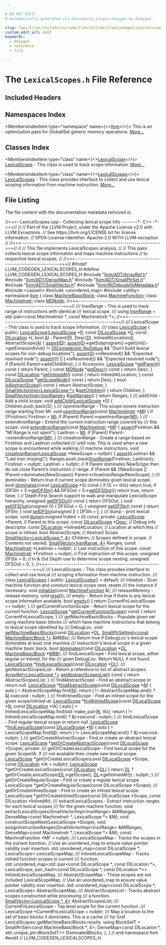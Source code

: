 ```yaml
---

# DO NOT EDIT!
# Automatically generated via docusaurus-plugin-doxygen by Doxygen.

slug: /api/files/include/include/llvm/include/llvm/codegen/lexicalscopes-h
custom_edit_url: null
keywords:
  - doxygen
  - reference
  - file

---
```





# The `LexicalScopes.h` File Reference

<DoxygenPage pluginConfig={pluginConfig}>



## Included Headers

<IncludesList>
<IncludesListItem
  filePath="llvm/ADT/ArrayRef.h"
  permalink="/docs/api/files/include/include/llvm/include/llvm/adt/arrayref-h"
  isLocal="true" />
<IncludesListItem
  filePath="llvm/ADT/DenseMap.h"
  permalink="/docs/api/files/include/include/llvm/include/llvm/adt/densemap-h"
  isLocal="true" />
<IncludesListItem
  filePath="llvm/ADT/SmallPtrSet.h"
  permalink="/docs/api/files/include/include/llvm/include/llvm/adt/smallptrset-h"
  isLocal="true" />
<IncludesListItem
  filePath="llvm/ADT/SmallVector.h"
  permalink="/docs/api/files/include/include/llvm/include/llvm/adt/smallvector-h"
  isLocal="true" />
<IncludesListItem
  filePath="llvm/IR/DebugInfoMetadata.h"
  permalink="/docs/api/files/include/include/llvm/include/llvm/ir/debuginfometadata-h"
  isLocal="true" />
<IncludesListItem
  filePath="cassert"
  permalink=""
  isLocal="false" />
<IncludesListItem
  filePath="unordered_map"
  permalink=""
  isLocal="false" />
<IncludesListItem
  filePath="utility"
  permalink=""
  isLocal="false" />
</IncludesList>

## Namespaces Index

<MembersIndex>

<MembersIndexItem
  type="namespace"
  name={<><a href="/docs/api/namespaces/llvm">llvm</a></>}>
This is an optimization pass for GlobalISel generic memory operations. <a href="/docs/api/namespaces/llvm/#details">More...</a>
</MembersIndexItem>

</MembersIndex>

## Classes Index

<MembersIndex>

<MembersIndexItem
  type="class"
  name={<><a href="/docs/api/classes/llvm/lexicalscope">LexicalScope</a></>}>
<a href="/docs/api/classes/llvm/lexicalscope">LexicalScope</a> - This class is used to track scope information. <a href="/docs/api/classes/llvm/lexicalscope/#details">More...</a>
</MembersIndexItem>

<MembersIndexItem
  type="class"
  name={<><a href="/docs/api/classes/llvm/lexicalscopes">LexicalScopes</a></>}>
<a href="/docs/api/classes/llvm/lexicalscopes">LexicalScopes</a> - This class provides interface to collect and use lexical scoping information from machine instruction. <a href="/docs/api/classes/llvm/lexicalscopes/#details">More...</a>
</MembersIndexItem>

</MembersIndex>


## File Listing

The file content with the documentation metadata removed is:

<ProgramListing>

<Link id="l00001" /><CodeLine lineNumber="1"><Highlight kind="comment">//===- LexicalScopes.cpp - Collecting lexical scope info --------&#42;- C++ -&#42;-===//</Highlight><Highlight kind="normal"></Highlight></CodeLine>
<Link id="l00002" /><CodeLine lineNumber="2"><Highlight kind="normal"></Highlight><Highlight kind="comment">//</Highlight><Highlight kind="normal"></Highlight></CodeLine>
<Link id="l00003" /><CodeLine lineNumber="3"><Highlight kind="normal"></Highlight><Highlight kind="comment">// Part of the LLVM Project, under the Apache License v2.0 with LLVM Exceptions.</Highlight><Highlight kind="normal"></Highlight></CodeLine>
<Link id="l00004" /><CodeLine lineNumber="4"><Highlight kind="normal"></Highlight><Highlight kind="comment">// See https://llvm.org/LICENSE.txt for license information.</Highlight><Highlight kind="normal"></Highlight></CodeLine>
<Link id="l00005" /><CodeLine lineNumber="5"><Highlight kind="normal"></Highlight><Highlight kind="comment">// SPDX-License-Identifier: Apache-2.0 WITH LLVM-exception</Highlight><Highlight kind="normal"></Highlight></CodeLine>
<Link id="l00006" /><CodeLine lineNumber="6"><Highlight kind="normal"></Highlight><Highlight kind="comment">//</Highlight><Highlight kind="normal"></Highlight></CodeLine>
<Link id="l00007" /><CodeLine lineNumber="7"><Highlight kind="normal"></Highlight><Highlight kind="comment">//===----------------------------------------------------------------------===//</Highlight><Highlight kind="normal"></Highlight></CodeLine>
<Link id="l00008" /><CodeLine lineNumber="8"><Highlight kind="normal"></Highlight><Highlight kind="comment">//</Highlight><Highlight kind="normal"></Highlight></CodeLine>
<Link id="l00009" /><CodeLine lineNumber="9"><Highlight kind="normal"></Highlight><Highlight kind="comment">// This file implements LexicalScopes analysis.</Highlight><Highlight kind="normal"></Highlight></CodeLine>
<Link id="l00010" /><CodeLine lineNumber="10"><Highlight kind="normal"></Highlight><Highlight kind="comment">//</Highlight><Highlight kind="normal"></Highlight></CodeLine>
<Link id="l00011" /><CodeLine lineNumber="11"><Highlight kind="normal"></Highlight><Highlight kind="comment">// This pass collects lexical scope information and maps machine instructions</Highlight><Highlight kind="normal"></Highlight></CodeLine>
<Link id="l00012" /><CodeLine lineNumber="12"><Highlight kind="normal"></Highlight><Highlight kind="comment">// to respective lexical scopes.</Highlight><Highlight kind="normal"></Highlight></CodeLine>
<Link id="l00013" /><CodeLine lineNumber="13"><Highlight kind="normal"></Highlight><Highlight kind="comment">//</Highlight><Highlight kind="normal"></Highlight></CodeLine>
<Link id="l00014" /><CodeLine lineNumber="14"><Highlight kind="normal"></Highlight><Highlight kind="comment">//===----------------------------------------------------------------------===//</Highlight><Highlight kind="normal"></Highlight></CodeLine>
<Link id="l00015" /><CodeLine lineNumber="15"><Highlight kind="normal"></Highlight></CodeLine>
<Link id="l00016" /><CodeLine lineNumber="16"><Highlight kind="normal"></Highlight><Highlight kind="preprocessor">#ifndef LLVM&#95;CODEGEN&#95;LEXICALSCOPES&#95;H</Highlight><Highlight kind="normal"></Highlight></CodeLine>
<Link id="l00017" /><CodeLine lineNumber="17"><Highlight kind="normal"></Highlight><Highlight kind="preprocessor">#define LLVM&#95;CODEGEN&#95;LEXICALSCOPES&#95;H</Highlight><Highlight kind="normal"></Highlight></CodeLine>
<Link id="l00018" /><CodeLine lineNumber="18"><Highlight kind="normal"></Highlight></CodeLine>
<Link id="l00019" /><CodeLine lineNumber="19"><Highlight kind="normal"></Highlight><Highlight kind="preprocessor">#include &quot;<a href="/docs/api/files/include/include/llvm/include/llvm/adt/arrayref-h">llvm/ADT/ArrayRef.h</a>&quot;</Highlight><Highlight kind="normal"></Highlight></CodeLine>
<Link id="l00020" /><CodeLine lineNumber="20"><Highlight kind="normal"></Highlight><Highlight kind="preprocessor">#include &quot;<a href="/docs/api/files/include/include/llvm/include/llvm/adt/densemap-h">llvm/ADT/DenseMap.h</a>&quot;</Highlight><Highlight kind="normal"></Highlight></CodeLine>
<Link id="l00021" /><CodeLine lineNumber="21"><Highlight kind="normal"></Highlight><Highlight kind="preprocessor">#include &quot;<a href="/docs/api/files/include/include/llvm/include/llvm/adt/smallptrset-h">llvm/ADT/SmallPtrSet.h</a>&quot;</Highlight><Highlight kind="normal"></Highlight></CodeLine>
<Link id="l00022" /><CodeLine lineNumber="22"><Highlight kind="normal"></Highlight><Highlight kind="preprocessor">#include &quot;<a href="/docs/api/files/include/include/llvm/include/llvm/adt/smallvector-h">llvm/ADT/SmallVector.h</a>&quot;</Highlight><Highlight kind="normal"></Highlight></CodeLine>
<Link id="l00023" /><CodeLine lineNumber="23"><Highlight kind="normal"></Highlight><Highlight kind="preprocessor">#include &quot;<a href="/docs/api/files/include/include/llvm/include/llvm/ir/debuginfometadata-h">llvm/IR/DebugInfoMetadata.h</a>&quot;</Highlight><Highlight kind="normal"></Highlight></CodeLine>
<Link id="l00024" /><CodeLine lineNumber="24"><Highlight kind="normal"></Highlight><Highlight kind="preprocessor">#include &lt;cassert&gt;</Highlight><Highlight kind="normal"></Highlight></CodeLine>
<Link id="l00025" /><CodeLine lineNumber="25"><Highlight kind="normal"></Highlight><Highlight kind="preprocessor">#include &lt;unordered&#95;map&gt;</Highlight><Highlight kind="normal"></Highlight></CodeLine>
<Link id="l00026" /><CodeLine lineNumber="26"><Highlight kind="normal"></Highlight><Highlight kind="preprocessor">#include &lt;utility&gt;</Highlight><Highlight kind="normal"></Highlight></CodeLine>
<Link id="l00027" /><CodeLine lineNumber="27"><Highlight kind="normal"></Highlight></CodeLine>
<Link id="l00028" /><CodeLine lineNumber="28"><Highlight kind="normal"></Highlight><Highlight kind="keyword">namespace </Highlight><Highlight kind="normal"><a href="/docs/api/namespaces/llvm">llvm</a> &#123;</Highlight></CodeLine>
<Link id="l00029" /><CodeLine lineNumber="29"><Highlight kind="normal"></Highlight></CodeLine>
<Link id="l00030" /><CodeLine lineNumber="30"><Highlight kind="normal"></Highlight><Highlight kind="keyword">class </Highlight><Highlight kind="normal"><a href="/docs/api/classes/llvm/machinebasicblock">MachineBasicBlock</a>;</Highlight></CodeLine>
<Link id="l00031" /><CodeLine lineNumber="31"><Highlight kind="normal"></Highlight><Highlight kind="keyword">class </Highlight><Highlight kind="normal"><a href="/docs/api/classes/llvm/machinefunction">MachineFunction</a>;</Highlight></CodeLine>
<Link id="l00032" /><CodeLine lineNumber="32"><Highlight kind="normal"></Highlight><Highlight kind="keyword">class </Highlight><Highlight kind="normal"><a href="/docs/api/classes/llvm/machineinstr">MachineInstr</a>;</Highlight></CodeLine>
<Link id="l00033" /><CodeLine lineNumber="33"><Highlight kind="normal"></Highlight><Highlight kind="keyword">class </Highlight><Highlight kind="normal"><a href="/docs/api/classes/llvm/mdnode">MDNode</a>;</Highlight></CodeLine>
<Link id="l00034" /><CodeLine lineNumber="34"><Highlight kind="normal"></Highlight></CodeLine>
<Link id="l00035" /><CodeLine lineNumber="35"><Highlight kind="normal"></Highlight><Highlight kind="comment">//===----------------------------------------------------------------------===//</Highlight><Highlight kind="comment"></Highlight></CodeLine>
<Link id="l00036" /><CodeLine lineNumber="36"><Highlight kind="comment">/// InsnRange - This is used to track range of instructions with identical</Highlight></CodeLine>
<Link id="l00037" /><CodeLine lineNumber="37"><Highlight kind="comment">/// lexical scope.</Highlight></CodeLine>
<Link id="l00038" /><CodeLine lineNumber="38"><Highlight kind="comment">///</Highlight><Highlight kind="normal"></Highlight></CodeLine>
<Link id="l00039" /><CodeLine lineNumber="39" lineLink="/docs/api/namespaces/llvm/#a50e4c9f81d1b75e9f5706df4cdb3c489"><Highlight kind="normal"></Highlight><Highlight kind="keyword">using </Highlight><Highlight kind="normal"><a href="/docs/api/namespaces/llvm/#a50e4c9f81d1b75e9f5706df4cdb3c489">InsnRange</a> = std::pair&lt;const MachineInstr &#42;, const MachineInstr &#42;&gt;;</Highlight></CodeLine>
<Link id="l00040" /><CodeLine lineNumber="40"><Highlight kind="normal"></Highlight></CodeLine>
<Link id="l00041" /><CodeLine lineNumber="41"><Highlight kind="normal"></Highlight><Highlight kind="comment">//===----------------------------------------------------------------------===//</Highlight><Highlight kind="comment"></Highlight></CodeLine>
<Link id="l00042" /><CodeLine lineNumber="42"><Highlight kind="comment">/// LexicalScope - This class is used to track scope information.</Highlight></CodeLine>
<Link id="l00043" /><CodeLine lineNumber="43"><Highlight kind="comment">///</Highlight><Highlight kind="normal"></Highlight></CodeLine>
<Link id="l00044" /><CodeLine lineNumber="44" lineLink="/docs/api/classes/llvm/lexicalscope"><Highlight kind="normal"></Highlight><Highlight kind="keyword">class </Highlight><Highlight kind="normal"><a href="/docs/api/classes/llvm/lexicalscope/#a5056165859b8d49ebccf7d759764925a">LexicalScope</a> &#123;</Highlight></CodeLine>
<Link id="l00045" /><CodeLine lineNumber="45"><Highlight kind="normal"></Highlight><Highlight kind="keyword">public</Highlight><Highlight kind="normal">:</Highlight></CodeLine>
<Link id="l00046" /><CodeLine lineNumber="46" lineLink="/docs/api/classes/llvm/lexicalscope/#a5056165859b8d49ebccf7d759764925a"><Highlight kind="normal">  <a href="/docs/api/classes/llvm/lexicalscope/#a5056165859b8d49ebccf7d759764925a">LexicalScope</a>(<a href="/docs/api/classes/llvm/lexicalscope/#a5056165859b8d49ebccf7d759764925a">LexicalScope</a> &#42;<a href="/docs/api/files/lib/lib/option/option-cpp/#a04665169063c8ca1f2ea96c27fc7c2b2">P</a>, </Highlight><Highlight kind="keyword">const</Highlight><Highlight kind="normal"> <a href="/docs/api/classes/llvm/dilocalscope">DILocalScope</a> &#42;<a href="/docs/api/files/lib/lib/ir/builtingcs-cpp/#a6a9f043784cf87001c84980afa76da82">D</a>, </Highlight><Highlight kind="keyword">const</Highlight><Highlight kind="normal"> <a href="/docs/api/classes/llvm/dilocation">DILocation</a> &#42;<a href="/docs/api/files/lib/lib/support/md5-cpp/#ac0eafdc9ee161b71e7af98af736952fd">I</a>,</Highlight></CodeLine>
<Link id="l00047" /><CodeLine lineNumber="47"><Highlight kind="normal">               </Highlight><Highlight kind="keywordtype">bool</Highlight><Highlight kind="normal"> <a href="/docs/api/files/lib/lib/ir/builtingcs-cpp/#a2e38c85003a042421cde1647632d0b72">A</a>)</Highlight></CodeLine>
<Link id="l00048" /><CodeLine lineNumber="48"><Highlight kind="normal">      : Parent(<a href="/docs/api/files/lib/lib/option/option-cpp/#a04665169063c8ca1f2ea96c27fc7c2b2">P</a>), Desc(<a href="/docs/api/files/lib/lib/ir/builtingcs-cpp/#a6a9f043784cf87001c84980afa76da82">D</a>), InlinedAtLocation(<a href="/docs/api/files/lib/lib/support/md5-cpp/#ac0eafdc9ee161b71e7af98af736952fd">I</a>), AbstractScope(<a href="/docs/api/files/lib/lib/ir/builtingcs-cpp/#a2e38c85003a042421cde1647632d0b72">A</a>) &#123;</Highlight></CodeLine>
<Link id="l00049" /><CodeLine lineNumber="49"><Highlight kind="normal">    <a href="/docs/api/files/lib/lib/target/lib/target/amdgpu/silowercontrolflow-cpp/#a4868c5d81c5ccc98c47aeab6244346a0">assert</a>(<a href="/docs/api/files/lib/lib/ir/builtingcs-cpp/#a6a9f043784cf87001c84980afa76da82">D</a>);</Highlight></CodeLine>
<Link id="l00050" /><CodeLine lineNumber="50"><Highlight kind="normal">    <a href="/docs/api/files/lib/lib/target/lib/target/amdgpu/silowercontrolflow-cpp/#a4868c5d81c5ccc98c47aeab6244346a0">assert</a>(<a href="/docs/api/files/lib/lib/ir/builtingcs-cpp/#a6a9f043784cf87001c84980afa76da82">D</a>-&gt;getSubprogram()-&gt;getUnit()-&gt;getEmissionKind() !=</Highlight></CodeLine>
<Link id="l00051" /><CodeLine lineNumber="51"><Highlight kind="normal">           <a href="/docs/api/classes/llvm/dicompileunit/#abbc2b566b9aa870d5b7131017b7ba66dadb74da0a389a2704e8e01c66ace2913e">DICompileUnit::NoDebug</a> &amp;&amp;</Highlight></CodeLine>
<Link id="l00052" /><CodeLine lineNumber="52"><Highlight kind="normal">           </Highlight><Highlight kind="stringliteral">&quot;Don&#39;t build lexical scopes for non-debug locations&quot;</Highlight><Highlight kind="normal">);</Highlight></CodeLine>
<Link id="l00053" /><CodeLine lineNumber="53"><Highlight kind="normal">    <a href="/docs/api/files/lib/lib/target/lib/target/amdgpu/silowercontrolflow-cpp/#a4868c5d81c5ccc98c47aeab6244346a0">assert</a>(<a href="/docs/api/files/lib/lib/ir/builtingcs-cpp/#a6a9f043784cf87001c84980afa76da82">D</a>-&gt;isResolved() &amp;&amp; </Highlight><Highlight kind="stringliteral">&quot;Expected resolved node&quot;</Highlight><Highlight kind="normal">);</Highlight></CodeLine>
<Link id="l00054" /><CodeLine lineNumber="54"><Highlight kind="normal">    <a href="/docs/api/files/lib/lib/target/lib/target/amdgpu/silowercontrolflow-cpp/#a4868c5d81c5ccc98c47aeab6244346a0">assert</a>((!<a href="/docs/api/files/lib/lib/support/md5-cpp/#ac0eafdc9ee161b71e7af98af736952fd">I</a> || <a href="/docs/api/files/lib/lib/support/md5-cpp/#ac0eafdc9ee161b71e7af98af736952fd">I</a>-&gt;isResolved()) &amp;&amp; </Highlight><Highlight kind="stringliteral">&quot;Expected resolved node&quot;</Highlight><Highlight kind="normal">);</Highlight></CodeLine>
<Link id="l00055" /><CodeLine lineNumber="55"><Highlight kind="normal">    </Highlight><Highlight kind="keywordflow">if</Highlight><Highlight kind="normal"> (Parent)</Highlight></CodeLine>
<Link id="l00056" /><CodeLine lineNumber="56"><Highlight kind="normal">      Parent-&gt;addChild(</Highlight><Highlight kind="keyword">this</Highlight><Highlight kind="normal">);</Highlight></CodeLine>
<Link id="l00057" /><CodeLine lineNumber="57"><Highlight kind="normal">  &#125;</Highlight></CodeLine>
<Link id="l00058" /><CodeLine lineNumber="58"><Highlight kind="normal"></Highlight></CodeLine>
<Link id="l00059" /><CodeLine lineNumber="59"><Highlight kind="normal">  </Highlight><Highlight kind="comment">// Accessors.</Highlight><Highlight kind="normal"></Highlight></CodeLine>
<Link id="l00060" /><CodeLine lineNumber="60" lineLink="/docs/api/classes/llvm/lexicalscope/#abfe1293dae8af8a9e33d6cc4ed7e53fc"><Highlight kind="normal">  <a href="/docs/api/classes/llvm/lexicalscope/#a5056165859b8d49ebccf7d759764925a">LexicalScope</a> &#42;<a href="/docs/api/classes/llvm/lexicalscope/#abfe1293dae8af8a9e33d6cc4ed7e53fc">getParent</a>()</Highlight><Highlight kind="keyword"> const </Highlight><Highlight kind="normal">&#123; </Highlight><Highlight kind="keywordflow">return</Highlight><Highlight kind="normal"> Parent; &#125;</Highlight></CodeLine>
<Link id="l00061" /><CodeLine lineNumber="61" lineLink="/docs/api/classes/llvm/lexicalscope/#ac6cc593a4dbc9a02c78f3d8e1061b89a"><Highlight kind="normal">  </Highlight><Highlight kind="keyword">const</Highlight><Highlight kind="normal"> <a href="/docs/api/classes/llvm/mdnode">MDNode</a> &#42;<a href="/docs/api/classes/llvm/lexicalscope/#ac6cc593a4dbc9a02c78f3d8e1061b89a">getDesc</a>()</Highlight><Highlight kind="keyword"> const </Highlight><Highlight kind="normal">&#123; </Highlight><Highlight kind="keywordflow">return</Highlight><Highlight kind="normal"> Desc; &#125;</Highlight></CodeLine>
<Link id="l00062" /><CodeLine lineNumber="62" lineLink="/docs/api/classes/llvm/lexicalscope/#a4c2f9084d3ab99d1e3a81ed7895ec06b"><Highlight kind="normal">  </Highlight><Highlight kind="keyword">const</Highlight><Highlight kind="normal"> <a href="/docs/api/classes/llvm/dilocation">DILocation</a> &#42;<a href="/docs/api/classes/llvm/lexicalscope/#a4c2f9084d3ab99d1e3a81ed7895ec06b">getInlinedAt</a>()</Highlight><Highlight kind="keyword"> const </Highlight><Highlight kind="normal">&#123; </Highlight><Highlight kind="keywordflow">return</Highlight><Highlight kind="normal"> InlinedAtLocation; &#125;</Highlight></CodeLine>
<Link id="l00063" /><CodeLine lineNumber="63" lineLink="/docs/api/classes/llvm/lexicalscope/#a55c32cfbb5a9cf63e9a9576666d17796"><Highlight kind="normal">  </Highlight><Highlight kind="keyword">const</Highlight><Highlight kind="normal"> <a href="/docs/api/classes/llvm/dilocalscope">DILocalScope</a> &#42;<a href="/docs/api/classes/llvm/lexicalscope/#a55c32cfbb5a9cf63e9a9576666d17796">getScopeNode</a>()</Highlight><Highlight kind="keyword"> const </Highlight><Highlight kind="normal">&#123; </Highlight><Highlight kind="keywordflow">return</Highlight><Highlight kind="normal"> Desc; &#125;</Highlight></CodeLine>
<Link id="l00064" /><CodeLine lineNumber="64" lineLink="/docs/api/classes/llvm/lexicalscope/#af179324c1aaa5b134c51c4bda72cb357"><Highlight kind="normal">  </Highlight><Highlight kind="keywordtype">bool</Highlight><Highlight kind="normal"> <a href="/docs/api/classes/llvm/lexicalscope/#af179324c1aaa5b134c51c4bda72cb357">isAbstractScope</a>()</Highlight><Highlight kind="keyword"> const </Highlight><Highlight kind="normal">&#123; </Highlight><Highlight kind="keywordflow">return</Highlight><Highlight kind="normal"> AbstractScope; &#125;</Highlight></CodeLine>
<Link id="l00065" /><CodeLine lineNumber="65" lineLink="/docs/api/classes/llvm/lexicalscope/#a1e1fdb87c9819b28634bea00da2b6ca1"><Highlight kind="normal">  <a href="/docs/api/classes/llvm/smallvectorimpl">SmallVectorImpl&lt;LexicalScope &#42;&gt;</a> &amp;<a href="/docs/api/classes/llvm/lexicalscope/#a1e1fdb87c9819b28634bea00da2b6ca1">getChildren</a>() &#123; </Highlight><Highlight kind="keywordflow">return</Highlight><Highlight kind="normal"> Children; &#125;</Highlight></CodeLine>
<Link id="l00066" /><CodeLine lineNumber="66" lineLink="/docs/api/classes/llvm/lexicalscope/#a4f977132f8ef94fe76347543705ad47b"><Highlight kind="normal">  <a href="/docs/api/classes/llvm/smallvectorimpl">SmallVectorImpl&lt;InsnRange&gt;</a> &amp;<a href="/docs/api/classes/llvm/lexicalscope/#a4f977132f8ef94fe76347543705ad47b">getRanges</a>() &#123; </Highlight><Highlight kind="keywordflow">return</Highlight><Highlight kind="normal"> Ranges; &#125;</Highlight></CodeLine>
<Link id="l00067" /><CodeLine lineNumber="67"><Highlight kind="normal"></Highlight><Highlight kind="comment"></Highlight></CodeLine>
<Link id="l00068" /><CodeLine lineNumber="68"><Highlight kind="comment">  /// addChild - Add a child scope.</Highlight><Highlight kind="normal"></Highlight></CodeLine>
<Link id="l00069" /><CodeLine lineNumber="69" lineLink="/docs/api/classes/llvm/lexicalscope/#a9bacdc46932ffbd612895efbbb3c0e4c"><Highlight kind="normal">  </Highlight><Highlight kind="keywordtype">void</Highlight><Highlight kind="normal"> <a href="/docs/api/classes/llvm/lexicalscope/#a9bacdc46932ffbd612895efbbb3c0e4c">addChild</a>(<a href="/docs/api/classes/llvm/lexicalscope/#a5056165859b8d49ebccf7d759764925a">LexicalScope</a> &#42;S) &#123; Children.push&#95;back(S); &#125;</Highlight></CodeLine>
<Link id="l00070" /><CodeLine lineNumber="70"><Highlight kind="normal"></Highlight><Highlight kind="comment"></Highlight></CodeLine>
<Link id="l00071" /><CodeLine lineNumber="71"><Highlight kind="comment">  /// openInsnRange - This scope covers instruction range starting from MI.</Highlight><Highlight kind="normal"></Highlight></CodeLine>
<Link id="l00072" /><CodeLine lineNumber="72" lineLink="/docs/api/classes/llvm/lexicalscope/#a9a64a2cf8d719b2c74a8d649b1e31ca5"><Highlight kind="normal">  </Highlight><Highlight kind="keywordtype">void</Highlight><Highlight kind="normal"> <a href="/docs/api/classes/llvm/lexicalscope/#a9a64a2cf8d719b2c74a8d649b1e31ca5">openInsnRange</a>(</Highlight><Highlight kind="keyword">const</Highlight><Highlight kind="normal"> <a href="/docs/api/classes/llvm/machineinstr">MachineInstr</a> &#42;<a href="/docs/api/files/lib/lib/codegen/lib/codegen/globalisel/irtranslator-cpp/#abe44dfdea65b4f7e11e0a608ab708b76">MI</a>) &#123;</Highlight></CodeLine>
<Link id="l00073" /><CodeLine lineNumber="73"><Highlight kind="normal">    </Highlight><Highlight kind="keywordflow">if</Highlight><Highlight kind="normal"> (!FirstInsn)</Highlight></CodeLine>
<Link id="l00074" /><CodeLine lineNumber="74"><Highlight kind="normal">      FirstInsn = <a href="/docs/api/files/lib/lib/codegen/lib/codegen/globalisel/irtranslator-cpp/#abe44dfdea65b4f7e11e0a608ab708b76">MI</a>;</Highlight></CodeLine>
<Link id="l00075" /><CodeLine lineNumber="75"><Highlight kind="normal"></Highlight></CodeLine>
<Link id="l00076" /><CodeLine lineNumber="76"><Highlight kind="normal">    </Highlight><Highlight kind="keywordflow">if</Highlight><Highlight kind="normal"> (Parent)</Highlight></CodeLine>
<Link id="l00077" /><CodeLine lineNumber="77"><Highlight kind="normal">      Parent-&gt;openInsnRange(<a href="/docs/api/files/lib/lib/codegen/lib/codegen/globalisel/irtranslator-cpp/#abe44dfdea65b4f7e11e0a608ab708b76">MI</a>);</Highlight></CodeLine>
<Link id="l00078" /><CodeLine lineNumber="78"><Highlight kind="normal">  &#125;</Highlight></CodeLine>
<Link id="l00079" /><CodeLine lineNumber="79"><Highlight kind="normal"></Highlight><Highlight kind="comment"></Highlight></CodeLine>
<Link id="l00080" /><CodeLine lineNumber="80"><Highlight kind="comment">  /// extendInsnRange - Extend the current instruction range covered by</Highlight></CodeLine>
<Link id="l00081" /><CodeLine lineNumber="81"><Highlight kind="comment">  /// this scope.</Highlight><Highlight kind="normal"></Highlight></CodeLine>
<Link id="l00082" /><CodeLine lineNumber="82" lineLink="/docs/api/classes/llvm/lexicalscope/#a1af6f5fb0434fc2fd5ab3574064a4950"><Highlight kind="normal">  </Highlight><Highlight kind="keywordtype">void</Highlight><Highlight kind="normal"> <a href="/docs/api/classes/llvm/lexicalscope/#a1af6f5fb0434fc2fd5ab3574064a4950">extendInsnRange</a>(</Highlight><Highlight kind="keyword">const</Highlight><Highlight kind="normal"> <a href="/docs/api/classes/llvm/machineinstr">MachineInstr</a> &#42;<a href="/docs/api/files/lib/lib/codegen/lib/codegen/globalisel/irtranslator-cpp/#abe44dfdea65b4f7e11e0a608ab708b76">MI</a>) &#123;</Highlight></CodeLine>
<Link id="l00083" /><CodeLine lineNumber="83"><Highlight kind="normal">    <a href="/docs/api/files/lib/lib/target/lib/target/amdgpu/silowercontrolflow-cpp/#a4868c5d81c5ccc98c47aeab6244346a0">assert</a>(FirstInsn &amp;&amp; </Highlight><Highlight kind="stringliteral">&quot;MI Range is not open!&quot;</Highlight><Highlight kind="normal">);</Highlight></CodeLine>
<Link id="l00084" /><CodeLine lineNumber="84"><Highlight kind="normal">    LastInsn = <a href="/docs/api/files/lib/lib/codegen/lib/codegen/globalisel/irtranslator-cpp/#abe44dfdea65b4f7e11e0a608ab708b76">MI</a>;</Highlight></CodeLine>
<Link id="l00085" /><CodeLine lineNumber="85"><Highlight kind="normal">    </Highlight><Highlight kind="keywordflow">if</Highlight><Highlight kind="normal"> (Parent)</Highlight></CodeLine>
<Link id="l00086" /><CodeLine lineNumber="86"><Highlight kind="normal">      Parent-&gt;extendInsnRange(<a href="/docs/api/files/lib/lib/codegen/lib/codegen/globalisel/irtranslator-cpp/#abe44dfdea65b4f7e11e0a608ab708b76">MI</a>);</Highlight></CodeLine>
<Link id="l00087" /><CodeLine lineNumber="87"><Highlight kind="normal">  &#125;</Highlight></CodeLine>
<Link id="l00088" /><CodeLine lineNumber="88"><Highlight kind="normal"></Highlight><Highlight kind="comment"></Highlight></CodeLine>
<Link id="l00089" /><CodeLine lineNumber="89"><Highlight kind="comment">  /// closeInsnRange - Create a range based on FirstInsn and LastInsn collected</Highlight></CodeLine>
<Link id="l00090" /><CodeLine lineNumber="90"><Highlight kind="comment">  /// until now. This is used when a new scope is encountered while walking</Highlight></CodeLine>
<Link id="l00091" /><CodeLine lineNumber="91"><Highlight kind="comment">  /// machine instructions.</Highlight><Highlight kind="normal"></Highlight></CodeLine>
<Link id="l00092" /><CodeLine lineNumber="92" lineLink="/docs/api/classes/llvm/lexicalscope/#ae66f8be9ebdd37ca2829b3895f363213"><Highlight kind="normal">  </Highlight><Highlight kind="keywordtype">void</Highlight><Highlight kind="normal"> <a href="/docs/api/classes/llvm/lexicalscope/#ae66f8be9ebdd37ca2829b3895f363213">closeInsnRange</a>(<a href="/docs/api/classes/llvm/lexicalscope/#a5056165859b8d49ebccf7d759764925a">LexicalScope</a> &#42;NewScope = </Highlight><Highlight kind="keyword">nullptr</Highlight><Highlight kind="normal">) &#123;</Highlight></CodeLine>
<Link id="l00093" /><CodeLine lineNumber="93"><Highlight kind="normal">    <a href="/docs/api/files/lib/lib/target/lib/target/amdgpu/silowercontrolflow-cpp/#a4868c5d81c5ccc98c47aeab6244346a0">assert</a>(LastInsn &amp;&amp; </Highlight><Highlight kind="stringliteral">&quot;Last insn missing!&quot;</Highlight><Highlight kind="normal">);</Highlight></CodeLine>
<Link id="l00094" /><CodeLine lineNumber="94"><Highlight kind="normal">    Ranges.push&#95;back(<a href="/docs/api/namespaces/llvm/#a50e4c9f81d1b75e9f5706df4cdb3c489">InsnRange</a>(FirstInsn, LastInsn));</Highlight></CodeLine>
<Link id="l00095" /><CodeLine lineNumber="95"><Highlight kind="normal">    FirstInsn = </Highlight><Highlight kind="keyword">nullptr</Highlight><Highlight kind="normal">;</Highlight></CodeLine>
<Link id="l00096" /><CodeLine lineNumber="96"><Highlight kind="normal">    LastInsn = </Highlight><Highlight kind="keyword">nullptr</Highlight><Highlight kind="normal">;</Highlight></CodeLine>
<Link id="l00097" /><CodeLine lineNumber="97"><Highlight kind="normal">    </Highlight><Highlight kind="comment">// If Parent dominates NewScope then do not close Parent&#39;s instruction</Highlight><Highlight kind="normal"></Highlight></CodeLine>
<Link id="l00098" /><CodeLine lineNumber="98"><Highlight kind="normal">    </Highlight><Highlight kind="comment">// range.</Highlight><Highlight kind="normal"></Highlight></CodeLine>
<Link id="l00099" /><CodeLine lineNumber="99"><Highlight kind="normal">    </Highlight><Highlight kind="keywordflow">if</Highlight><Highlight kind="normal"> (Parent &amp;&amp; (!NewScope || !Parent-&gt;dominates(NewScope)))</Highlight></CodeLine>
<Link id="l00100" /><CodeLine lineNumber="100"><Highlight kind="normal">      Parent-&gt;closeInsnRange(NewScope);</Highlight></CodeLine>
<Link id="l00101" /><CodeLine lineNumber="101"><Highlight kind="normal">  &#125;</Highlight></CodeLine>
<Link id="l00102" /><CodeLine lineNumber="102"><Highlight kind="normal"></Highlight><Highlight kind="comment"></Highlight></CodeLine>
<Link id="l00103" /><CodeLine lineNumber="103"><Highlight kind="comment">  /// dominates - Return true if current scope dominates given lexical scope.</Highlight><Highlight kind="normal"></Highlight></CodeLine>
<Link id="l00104" /><CodeLine lineNumber="104" lineLink="/docs/api/classes/llvm/lexicalscope/#ae04a46911c4da59193051d6fcf2f781d"><Highlight kind="normal">  </Highlight><Highlight kind="keywordtype">bool</Highlight><Highlight kind="normal"> <a href="/docs/api/classes/llvm/lexicalscope/#ae04a46911c4da59193051d6fcf2f781d">dominates</a>(</Highlight><Highlight kind="keyword">const</Highlight><Highlight kind="normal"> <a href="/docs/api/classes/llvm/lexicalscope/#a5056165859b8d49ebccf7d759764925a">LexicalScope</a> &#42;S)</Highlight><Highlight kind="keyword"> const </Highlight><Highlight kind="normal">&#123;</Highlight></CodeLine>
<Link id="l00105" /><CodeLine lineNumber="105"><Highlight kind="normal">    </Highlight><Highlight kind="keywordflow">if</Highlight><Highlight kind="normal"> (S == </Highlight><Highlight kind="keyword">this</Highlight><Highlight kind="normal">)</Highlight></CodeLine>
<Link id="l00106" /><CodeLine lineNumber="106"><Highlight kind="normal">      </Highlight><Highlight kind="keywordflow">return</Highlight><Highlight kind="normal"> </Highlight><Highlight kind="keyword">true</Highlight><Highlight kind="normal">;</Highlight></CodeLine>
<Link id="l00107" /><CodeLine lineNumber="107"><Highlight kind="normal">    </Highlight><Highlight kind="keywordflow">if</Highlight><Highlight kind="normal"> (DFSIn &lt; S-&gt;<a href="/docs/api/classes/llvm/lexicalscope/#a15011e35c6917966641150d76521b2d7">getDFSIn</a>() &amp;&amp; DFSOut &gt; S-&gt;<a href="/docs/api/classes/llvm/lexicalscope/#a6cd93562d70581c0111c3642edc3bc83">getDFSOut</a>())</Highlight></CodeLine>
<Link id="l00108" /><CodeLine lineNumber="108"><Highlight kind="normal">      </Highlight><Highlight kind="keywordflow">return</Highlight><Highlight kind="normal"> </Highlight><Highlight kind="keyword">true</Highlight><Highlight kind="normal">;</Highlight></CodeLine>
<Link id="l00109" /><CodeLine lineNumber="109"><Highlight kind="normal">    </Highlight><Highlight kind="keywordflow">return</Highlight><Highlight kind="normal"> </Highlight><Highlight kind="keyword">false</Highlight><Highlight kind="normal">;</Highlight></CodeLine>
<Link id="l00110" /><CodeLine lineNumber="110"><Highlight kind="normal">  &#125;</Highlight></CodeLine>
<Link id="l00111" /><CodeLine lineNumber="111"><Highlight kind="normal"></Highlight></CodeLine>
<Link id="l00112" /><CodeLine lineNumber="112"><Highlight kind="normal">  </Highlight><Highlight kind="comment">// Depth First Search support to walk and manipulate LexicalScope hierarchy.</Highlight><Highlight kind="normal"></Highlight></CodeLine>
<Link id="l00113" /><CodeLine lineNumber="113" lineLink="/docs/api/classes/llvm/lexicalscope/#a6cd93562d70581c0111c3642edc3bc83"><Highlight kind="normal">  </Highlight><Highlight kind="keywordtype">unsigned</Highlight><Highlight kind="normal"> <a href="/docs/api/classes/llvm/lexicalscope/#a6cd93562d70581c0111c3642edc3bc83">getDFSOut</a>()</Highlight><Highlight kind="keyword"> const </Highlight><Highlight kind="normal">&#123; </Highlight><Highlight kind="keywordflow">return</Highlight><Highlight kind="normal"> DFSOut; &#125;</Highlight></CodeLine>
<Link id="l00114" /><CodeLine lineNumber="114" lineLink="/docs/api/classes/llvm/lexicalscope/#a623ae5e64f151e42cb2c4ccc09578d3f"><Highlight kind="normal">  </Highlight><Highlight kind="keywordtype">void</Highlight><Highlight kind="normal"> <a href="/docs/api/classes/llvm/lexicalscope/#a623ae5e64f151e42cb2c4ccc09578d3f">setDFSOut</a>(</Highlight><Highlight kind="keywordtype">unsigned</Highlight><Highlight kind="normal"> O) &#123; DFSOut = O; &#125;</Highlight></CodeLine>
<Link id="l00115" /><CodeLine lineNumber="115" lineLink="/docs/api/classes/llvm/lexicalscope/#a15011e35c6917966641150d76521b2d7"><Highlight kind="normal">  </Highlight><Highlight kind="keywordtype">unsigned</Highlight><Highlight kind="normal"> <a href="/docs/api/classes/llvm/lexicalscope/#a15011e35c6917966641150d76521b2d7">getDFSIn</a>()</Highlight><Highlight kind="keyword"> const </Highlight><Highlight kind="normal">&#123; </Highlight><Highlight kind="keywordflow">return</Highlight><Highlight kind="normal"> DFSIn; &#125;</Highlight></CodeLine>
<Link id="l00116" /><CodeLine lineNumber="116" lineLink="/docs/api/classes/llvm/lexicalscope/#aa7bab7cb39831c29a79ae067af5cac80"><Highlight kind="normal">  </Highlight><Highlight kind="keywordtype">void</Highlight><Highlight kind="normal"> <a href="/docs/api/classes/llvm/lexicalscope/#aa7bab7cb39831c29a79ae067af5cac80">setDFSIn</a>(</Highlight><Highlight kind="keywordtype">unsigned</Highlight><Highlight kind="normal"> <a href="/docs/api/files/lib/lib/support/md5-cpp/#ac0eafdc9ee161b71e7af98af736952fd">I</a>) &#123; DFSIn = <a href="/docs/api/files/lib/lib/support/md5-cpp/#ac0eafdc9ee161b71e7af98af736952fd">I</a>; &#125;</Highlight></CodeLine>
<Link id="l00117" /><CodeLine lineNumber="117"><Highlight kind="normal"></Highlight><Highlight kind="comment"></Highlight></CodeLine>
<Link id="l00118" /><CodeLine lineNumber="118"><Highlight kind="comment">  /// dump - print lexical scope.</Highlight><Highlight kind="normal"></Highlight></CodeLine>
<Link id="l00119" /><CodeLine lineNumber="119"><Highlight kind="normal">  </Highlight><Highlight kind="keywordtype">void</Highlight><Highlight kind="normal"> <a href="/docs/api/classes/llvm/lexicalscope/#aa6c3d87456bbee468f6fd51bf8163dfe">dump</a>(</Highlight><Highlight kind="keywordtype">unsigned</Highlight><Highlight kind="normal"> Indent = 0) </Highlight><Highlight kind="keyword">const</Highlight><Highlight kind="normal">;</Highlight></CodeLine>
<Link id="l00120" /><CodeLine lineNumber="120"><Highlight kind="normal"></Highlight></CodeLine>
<Link id="l00121" /><CodeLine lineNumber="121"><Highlight kind="normal"></Highlight><Highlight kind="keyword">private</Highlight><Highlight kind="normal">:</Highlight></CodeLine>
<Link id="l00122" /><CodeLine lineNumber="122"><Highlight kind="normal">  <a href="/docs/api/classes/llvm/lexicalscope">LexicalScope</a> &#42;Parent;                        </Highlight><Highlight kind="comment">// Parent to this scope.</Highlight><Highlight kind="normal"></Highlight></CodeLine>
<Link id="l00123" /><CodeLine lineNumber="123"><Highlight kind="normal">  </Highlight><Highlight kind="keyword">const</Highlight><Highlight kind="normal"> <a href="/docs/api/classes/llvm/dilocalscope">DILocalScope</a> &#42;<a href="/docs/api/namespaces/llvm/#a4de98a9acffcef5bb4b31862cb8c72ac">Desc</a>;                    </Highlight><Highlight kind="comment">// Debug info descriptor.</Highlight><Highlight kind="normal"></Highlight></CodeLine>
<Link id="l00124" /><CodeLine lineNumber="124"><Highlight kind="normal">  </Highlight><Highlight kind="keyword">const</Highlight><Highlight kind="normal"> <a href="/docs/api/classes/llvm/dilocation">DILocation</a> &#42;InlinedAtLocation;         </Highlight><Highlight kind="comment">// Location at which this</Highlight><Highlight kind="normal"></Highlight></CodeLine>
<Link id="l00125" /><CodeLine lineNumber="125"><Highlight kind="normal">                                               </Highlight><Highlight kind="comment">// scope is inlined.</Highlight><Highlight kind="normal"></Highlight></CodeLine>
<Link id="l00126" /><CodeLine lineNumber="126"><Highlight kind="normal">  </Highlight><Highlight kind="keywordtype">bool</Highlight><Highlight kind="normal"> AbstractScope;                          </Highlight><Highlight kind="comment">// Abstract Scope</Highlight><Highlight kind="normal"></Highlight></CodeLine>
<Link id="l00127" /><CodeLine lineNumber="127"><Highlight kind="normal">  <a href="/docs/api/classes/llvm/smallvector">SmallVector&lt;LexicalScope &#42;, 4&gt;</a> Children;     </Highlight><Highlight kind="comment">// Scopes defined in scope.</Highlight><Highlight kind="normal"></Highlight></CodeLine>
<Link id="l00128" /><CodeLine lineNumber="128"><Highlight kind="normal">                                               </Highlight><Highlight kind="comment">// Contents not owned.</Highlight><Highlight kind="normal"></Highlight></CodeLine>
<Link id="l00129" /><CodeLine lineNumber="129"><Highlight kind="normal">  <a href="/docs/api/classes/llvm/smallvector">SmallVector&lt;InsnRange, 4&gt;</a> Ranges;</Highlight></CodeLine>
<Link id="l00130" /><CodeLine lineNumber="130"><Highlight kind="normal"></Highlight></CodeLine>
<Link id="l00131" /><CodeLine lineNumber="131"><Highlight kind="normal">  </Highlight><Highlight kind="keyword">const</Highlight><Highlight kind="normal"> <a href="/docs/api/classes/llvm/machineinstr">MachineInstr</a> &#42;LastInsn = </Highlight><Highlight kind="keyword">nullptr</Highlight><Highlight kind="normal">;  </Highlight><Highlight kind="comment">// Last instruction of this scope.</Highlight><Highlight kind="normal"></Highlight></CodeLine>
<Link id="l00132" /><CodeLine lineNumber="132"><Highlight kind="normal">  </Highlight><Highlight kind="keyword">const</Highlight><Highlight kind="normal"> <a href="/docs/api/classes/llvm/machineinstr">MachineInstr</a> &#42;FirstInsn = </Highlight><Highlight kind="keyword">nullptr</Highlight><Highlight kind="normal">; </Highlight><Highlight kind="comment">// First instruction of this scope.</Highlight><Highlight kind="normal"></Highlight></CodeLine>
<Link id="l00133" /><CodeLine lineNumber="133"><Highlight kind="normal">  </Highlight><Highlight kind="keywordtype">unsigned</Highlight><Highlight kind="normal"> DFSIn = 0; </Highlight><Highlight kind="comment">// In &amp; Out Depth use to determine scope nesting.</Highlight><Highlight kind="normal"></Highlight></CodeLine>
<Link id="l00134" /><CodeLine lineNumber="134"><Highlight kind="normal">  </Highlight><Highlight kind="keywordtype">unsigned</Highlight><Highlight kind="normal"> DFSOut = 0;</Highlight></CodeLine>
<Link id="l00135" /><CodeLine lineNumber="135"><Highlight kind="normal">&#125;;</Highlight></CodeLine>
<Link id="l00136" /><CodeLine lineNumber="136"><Highlight kind="normal"></Highlight></CodeLine>
<Link id="l00137" /><CodeLine lineNumber="137"><Highlight kind="normal"></Highlight><Highlight kind="comment">//===----------------------------------------------------------------------===//</Highlight><Highlight kind="comment"></Highlight></CodeLine>
<Link id="l00138" /><CodeLine lineNumber="138"><Highlight kind="comment">/// LexicalScopes -  This class provides interface to collect and use lexical</Highlight></CodeLine>
<Link id="l00139" /><CodeLine lineNumber="139"><Highlight kind="comment">/// scoping information from machine instruction.</Highlight></CodeLine>
<Link id="l00140" /><CodeLine lineNumber="140"><Highlight kind="comment">///</Highlight><Highlight kind="normal"></Highlight></CodeLine>
<Link id="l00141" /><CodeLine lineNumber="141" lineLink="/docs/api/classes/llvm/lexicalscopes"><Highlight kind="normal"></Highlight><Highlight kind="keyword">class </Highlight><Highlight kind="normal"><a href="/docs/api/classes/llvm/lexicalscopes/#a4c0018016f2b307b109ba4afd66dfa59">LexicalScopes</a> &#123;</Highlight></CodeLine>
<Link id="l00142" /><CodeLine lineNumber="142"><Highlight kind="normal"></Highlight><Highlight kind="keyword">public</Highlight><Highlight kind="normal">:</Highlight></CodeLine>
<Link id="l00143" /><CodeLine lineNumber="143" lineLink="/docs/api/classes/llvm/lexicalscopes/#a4c0018016f2b307b109ba4afd66dfa59"><Highlight kind="normal">  <a href="/docs/api/classes/llvm/lexicalscopes/#a4c0018016f2b307b109ba4afd66dfa59">LexicalScopes</a>() = </Highlight><Highlight kind="keywordflow">default</Highlight><Highlight kind="normal">;</Highlight></CodeLine>
<Link id="l00144" /><CodeLine lineNumber="144"><Highlight kind="normal"></Highlight><Highlight kind="comment"></Highlight></CodeLine>
<Link id="l00145" /><CodeLine lineNumber="145"><Highlight kind="comment">  /// initialize - Scan machine function and constuct lexical scope nest, resets</Highlight></CodeLine>
<Link id="l00146" /><CodeLine lineNumber="146"><Highlight kind="comment">  /// the instance if necessary.</Highlight><Highlight kind="normal"></Highlight></CodeLine>
<Link id="l00147" /><CodeLine lineNumber="147"><Highlight kind="normal">  </Highlight><Highlight kind="keywordtype">void</Highlight><Highlight kind="normal"> <a href="/docs/api/classes/llvm/lexicalscopes/#a3134ce614dc1b5fc41522648d24ff7cb">initialize</a>(</Highlight><Highlight kind="keyword">const</Highlight><Highlight kind="normal"> <a href="/docs/api/classes/llvm/machinefunction">MachineFunction</a> &amp;);</Highlight></CodeLine>
<Link id="l00148" /><CodeLine lineNumber="148"><Highlight kind="normal"></Highlight><Highlight kind="comment"></Highlight></CodeLine>
<Link id="l00149" /><CodeLine lineNumber="149"><Highlight kind="comment">  /// releaseMemory - release memory.</Highlight><Highlight kind="normal"></Highlight></CodeLine>
<Link id="l00150" /><CodeLine lineNumber="150"><Highlight kind="normal">  </Highlight><Highlight kind="keywordtype">void</Highlight><Highlight kind="normal"> <a href="/docs/api/classes/llvm/lexicalscopes/#a1decd7f30d5c97d10091c1991911d577">reset</a>();</Highlight></CodeLine>
<Link id="l00151" /><CodeLine lineNumber="151"><Highlight kind="normal"></Highlight><Highlight kind="comment"></Highlight></CodeLine>
<Link id="l00152" /><CodeLine lineNumber="152"><Highlight kind="comment">  /// empty - Return true if there is any lexical scope information available.</Highlight><Highlight kind="normal"></Highlight></CodeLine>
<Link id="l00153" /><CodeLine lineNumber="153" lineLink="/docs/api/classes/llvm/lexicalscopes/#abca17648a9276ce54a3e54d159d6a94d"><Highlight kind="normal">  </Highlight><Highlight kind="keywordtype">bool</Highlight><Highlight kind="normal"> <a href="/docs/api/classes/llvm/lexicalscopes/#abca17648a9276ce54a3e54d159d6a94d">empty</a>() &#123; </Highlight><Highlight kind="keywordflow">return</Highlight><Highlight kind="normal"> CurrentFnLexicalScope == </Highlight><Highlight kind="keyword">nullptr</Highlight><Highlight kind="normal">; &#125;</Highlight></CodeLine>
<Link id="l00154" /><CodeLine lineNumber="154"><Highlight kind="normal"></Highlight><Highlight kind="comment"></Highlight></CodeLine>
<Link id="l00155" /><CodeLine lineNumber="155"><Highlight kind="comment">  /// getCurrentFunctionScope - Return lexical scope for the current function.</Highlight><Highlight kind="normal"></Highlight></CodeLine>
<Link id="l00156" /><CodeLine lineNumber="156" lineLink="/docs/api/classes/llvm/lexicalscopes/#af526dd6c94f2521992a7296059d3f0ab"><Highlight kind="normal">  <a href="/docs/api/classes/llvm/lexicalscope">LexicalScope</a> &#42;<a href="/docs/api/classes/llvm/lexicalscopes/#af526dd6c94f2521992a7296059d3f0ab">getCurrentFunctionScope</a>()</Highlight><Highlight kind="keyword"> const </Highlight><Highlight kind="normal">&#123;</Highlight></CodeLine>
<Link id="l00157" /><CodeLine lineNumber="157"><Highlight kind="normal">    </Highlight><Highlight kind="keywordflow">return</Highlight><Highlight kind="normal"> CurrentFnLexicalScope;</Highlight></CodeLine>
<Link id="l00158" /><CodeLine lineNumber="158"><Highlight kind="normal">  &#125;</Highlight></CodeLine>
<Link id="l00159" /><CodeLine lineNumber="159"><Highlight kind="normal"></Highlight><Highlight kind="comment"></Highlight></CodeLine>
<Link id="l00160" /><CodeLine lineNumber="160"><Highlight kind="comment">  /// getMachineBasicBlocks - Populate given set using machine basic blocks</Highlight></CodeLine>
<Link id="l00161" /><CodeLine lineNumber="161"><Highlight kind="comment">  /// which have machine instructions that belong to lexical scope identified by</Highlight></CodeLine>
<Link id="l00162" /><CodeLine lineNumber="162"><Highlight kind="comment">  /// DebugLoc.</Highlight><Highlight kind="normal"></Highlight></CodeLine>
<Link id="l00163" /><CodeLine lineNumber="163"><Highlight kind="normal">  </Highlight><Highlight kind="keywordtype">void</Highlight><Highlight kind="normal"> <a href="/docs/api/classes/llvm/lexicalscopes/#a6478937e0927f9038e58dca2e03e38ab">getMachineBasicBlocks</a>(</Highlight><Highlight kind="keyword">const</Highlight><Highlight kind="normal"> <a href="/docs/api/classes/llvm/dilocation">DILocation</a> &#42;<a href="/docs/api/files/lib/lib/target/lib/target/arm/armslshardening-cpp/#ad467c4ab9119043f9b7750ab986be61a">DL</a>,</Highlight></CodeLine>
<Link id="l00164" /><CodeLine lineNumber="164"><Highlight kind="normal">                             <a href="/docs/api/classes/llvm/smallptrsetimpl">SmallPtrSetImpl&lt;const MachineBasicBlock &#42;&gt;</a> &amp;MBBs);</Highlight></CodeLine>
<Link id="l00165" /><CodeLine lineNumber="165"><Highlight kind="normal"></Highlight><Highlight kind="comment"></Highlight></CodeLine>
<Link id="l00166" /><CodeLine lineNumber="166"><Highlight kind="comment">  /// Return true if DebugLoc&#39;s lexical scope dominates at least one machine</Highlight></CodeLine>
<Link id="l00167" /><CodeLine lineNumber="167"><Highlight kind="comment">  /// instruction&#39;s lexical scope in a given machine basic block.</Highlight><Highlight kind="normal"></Highlight></CodeLine>
<Link id="l00168" /><CodeLine lineNumber="168"><Highlight kind="normal">  </Highlight><Highlight kind="keywordtype">bool</Highlight><Highlight kind="normal"> <a href="/docs/api/classes/llvm/lexicalscopes/#abf24ff038d82eb5079e4719663ef3857">dominates</a>(</Highlight><Highlight kind="keyword">const</Highlight><Highlight kind="normal"> <a href="/docs/api/classes/llvm/dilocation">DILocation</a> &#42;<a href="/docs/api/files/lib/lib/target/lib/target/arm/armslshardening-cpp/#ad467c4ab9119043f9b7750ab986be61a">DL</a>, <a href="/docs/api/classes/llvm/machinebasicblock">MachineBasicBlock</a> &#42;<a href="/docs/api/files/lib/lib/target/lib/target/arm/armslshardening-cpp/#a5958512eae2979bd2eb383977996a600">MBB</a>);</Highlight></CodeLine>
<Link id="l00169" /><CodeLine lineNumber="169"><Highlight kind="normal"></Highlight><Highlight kind="comment"></Highlight></CodeLine>
<Link id="l00170" /><CodeLine lineNumber="170"><Highlight kind="comment">  /// findLexicalScope - Find lexical scope, either regular or inlined, for the</Highlight></CodeLine>
<Link id="l00171" /><CodeLine lineNumber="171"><Highlight kind="comment">  /// given DebugLoc. Return NULL if not found.</Highlight><Highlight kind="normal"></Highlight></CodeLine>
<Link id="l00172" /><CodeLine lineNumber="172"><Highlight kind="normal">  <a href="/docs/api/classes/llvm/lexicalscope">LexicalScope</a> &#42;<a href="/docs/api/classes/llvm/lexicalscopes/#a3245044b58379359df4673c0ed9308b0">findLexicalScope</a>(</Highlight><Highlight kind="keyword">const</Highlight><Highlight kind="normal"> <a href="/docs/api/classes/llvm/dilocation">DILocation</a> &#42;<a href="/docs/api/files/lib/lib/target/lib/target/arm/armslshardening-cpp/#ad467c4ab9119043f9b7750ab986be61a">DL</a>);</Highlight></CodeLine>
<Link id="l00173" /><CodeLine lineNumber="173"><Highlight kind="normal"></Highlight><Highlight kind="comment"></Highlight></CodeLine>
<Link id="l00174" /><CodeLine lineNumber="174"><Highlight kind="comment">  /// getAbstractScopesList - Return a reference to list of abstract scopes.</Highlight><Highlight kind="normal"></Highlight></CodeLine>
<Link id="l00175" /><CodeLine lineNumber="175" lineLink="/docs/api/classes/llvm/lexicalscopes/#a82f707a6a97e3c8e715c9122fa8c5ac9"><Highlight kind="normal">  <a href="/docs/api/classes/llvm/arrayref">ArrayRef&lt;LexicalScope &#42;&gt;</a> <a href="/docs/api/classes/llvm/lexicalscopes/#a82f707a6a97e3c8e715c9122fa8c5ac9">getAbstractScopesList</a>()</Highlight><Highlight kind="keyword"> const </Highlight><Highlight kind="normal">&#123;</Highlight></CodeLine>
<Link id="l00176" /><CodeLine lineNumber="176"><Highlight kind="normal">    </Highlight><Highlight kind="keywordflow">return</Highlight><Highlight kind="normal"> AbstractScopesList;</Highlight></CodeLine>
<Link id="l00177" /><CodeLine lineNumber="177"><Highlight kind="normal">  &#125;</Highlight></CodeLine>
<Link id="l00178" /><CodeLine lineNumber="178"><Highlight kind="normal"></Highlight><Highlight kind="comment"></Highlight></CodeLine>
<Link id="l00179" /><CodeLine lineNumber="179"><Highlight kind="comment">  /// findAbstractScope - Find an abstract scope or return null.</Highlight><Highlight kind="normal"></Highlight></CodeLine>
<Link id="l00180" /><CodeLine lineNumber="180" lineLink="/docs/api/classes/llvm/lexicalscopes/#a97c91dd63cc11f0c4fd4b537b079e8bd"><Highlight kind="normal">  <a href="/docs/api/classes/llvm/lexicalscope">LexicalScope</a> &#42;<a href="/docs/api/classes/llvm/lexicalscopes/#a97c91dd63cc11f0c4fd4b537b079e8bd">findAbstractScope</a>(</Highlight><Highlight kind="keyword">const</Highlight><Highlight kind="normal"> <a href="/docs/api/classes/llvm/dilocalscope">DILocalScope</a> &#42;<a href="/docs/api/files/lib/lib/support/regcomp-c/#a0240ac851181b84ac374872dc5434ee4">N</a>) &#123;</Highlight></CodeLine>
<Link id="l00181" /><CodeLine lineNumber="181"><Highlight kind="normal">    </Highlight><Highlight kind="keyword">auto</Highlight><Highlight kind="normal"> <a href="/docs/api/files/lib/lib/support/md5-cpp/#ac0eafdc9ee161b71e7af98af736952fd">I</a> = AbstractScopeMap.find(<a href="/docs/api/files/lib/lib/support/regcomp-c/#a0240ac851181b84ac374872dc5434ee4">N</a>);</Highlight></CodeLine>
<Link id="l00182" /><CodeLine lineNumber="182"><Highlight kind="normal">    </Highlight><Highlight kind="keywordflow">return</Highlight><Highlight kind="normal"> <a href="/docs/api/files/lib/lib/support/md5-cpp/#ac0eafdc9ee161b71e7af98af736952fd">I</a> != AbstractScopeMap.end() ? &amp;<a href="/docs/api/files/lib/lib/support/md5-cpp/#ac0eafdc9ee161b71e7af98af736952fd">I</a>-&gt;second : </Highlight><Highlight kind="keyword">nullptr</Highlight><Highlight kind="normal">;</Highlight></CodeLine>
<Link id="l00183" /><CodeLine lineNumber="183"><Highlight kind="normal">  &#125;</Highlight></CodeLine>
<Link id="l00184" /><CodeLine lineNumber="184"><Highlight kind="normal"></Highlight><Highlight kind="comment"></Highlight></CodeLine>
<Link id="l00185" /><CodeLine lineNumber="185"><Highlight kind="comment">  /// findInlinedScope - Find an inlined scope for the given scope/inlined-at.</Highlight><Highlight kind="normal"></Highlight></CodeLine>
<Link id="l00186" /><CodeLine lineNumber="186" lineLink="/docs/api/classes/llvm/lexicalscopes/#a975b93f1b5bdac0a6ffcaf130570d4d8"><Highlight kind="normal">  <a href="/docs/api/classes/llvm/lexicalscope">LexicalScope</a> &#42;<a href="/docs/api/classes/llvm/lexicalscopes/#a975b93f1b5bdac0a6ffcaf130570d4d8">findInlinedScope</a>(</Highlight><Highlight kind="keyword">const</Highlight><Highlight kind="normal"> <a href="/docs/api/classes/llvm/dilocalscope">DILocalScope</a> &#42;<a href="/docs/api/files/lib/lib/support/regcomp-c/#a0240ac851181b84ac374872dc5434ee4">N</a>, </Highlight><Highlight kind="keyword">const</Highlight><Highlight kind="normal"> <a href="/docs/api/classes/llvm/dilocation">DILocation</a> &#42;IA) &#123;</Highlight></CodeLine>
<Link id="l00187" /><CodeLine lineNumber="187"><Highlight kind="normal">    </Highlight><Highlight kind="keyword">auto</Highlight><Highlight kind="normal"> <a href="/docs/api/files/lib/lib/support/md5-cpp/#ac0eafdc9ee161b71e7af98af736952fd">I</a> = InlinedLexicalScopeMap.find(std::make&#95;pair(<a href="/docs/api/files/lib/lib/support/regcomp-c/#a0240ac851181b84ac374872dc5434ee4">N</a>, IA));</Highlight></CodeLine>
<Link id="l00188" /><CodeLine lineNumber="188"><Highlight kind="normal">    </Highlight><Highlight kind="keywordflow">return</Highlight><Highlight kind="normal"> <a href="/docs/api/files/lib/lib/support/md5-cpp/#ac0eafdc9ee161b71e7af98af736952fd">I</a> != InlinedLexicalScopeMap.end() ? &amp;<a href="/docs/api/files/lib/lib/support/md5-cpp/#ac0eafdc9ee161b71e7af98af736952fd">I</a>-&gt;second : </Highlight><Highlight kind="keyword">nullptr</Highlight><Highlight kind="normal">;</Highlight></CodeLine>
<Link id="l00189" /><CodeLine lineNumber="189"><Highlight kind="normal">  &#125;</Highlight></CodeLine>
<Link id="l00190" /><CodeLine lineNumber="190"><Highlight kind="normal"></Highlight><Highlight kind="comment"></Highlight></CodeLine>
<Link id="l00191" /><CodeLine lineNumber="191"><Highlight kind="comment">  /// findLexicalScope - Find regular lexical scope or return null.</Highlight><Highlight kind="normal"></Highlight></CodeLine>
<Link id="l00192" /><CodeLine lineNumber="192" lineLink="/docs/api/classes/llvm/lexicalscopes/#aba236eb440fe88eb1906b3e8f00bd037"><Highlight kind="normal">  <a href="/docs/api/classes/llvm/lexicalscope">LexicalScope</a> &#42;<a href="/docs/api/classes/llvm/lexicalscopes/#aba236eb440fe88eb1906b3e8f00bd037">findLexicalScope</a>(</Highlight><Highlight kind="keyword">const</Highlight><Highlight kind="normal"> <a href="/docs/api/classes/llvm/dilocalscope">DILocalScope</a> &#42;<a href="/docs/api/files/lib/lib/support/regcomp-c/#a0240ac851181b84ac374872dc5434ee4">N</a>) &#123;</Highlight></CodeLine>
<Link id="l00193" /><CodeLine lineNumber="193"><Highlight kind="normal">    </Highlight><Highlight kind="keyword">auto</Highlight><Highlight kind="normal"> <a href="/docs/api/files/lib/lib/support/md5-cpp/#ac0eafdc9ee161b71e7af98af736952fd">I</a> = LexicalScopeMap.find(<a href="/docs/api/files/lib/lib/support/regcomp-c/#a0240ac851181b84ac374872dc5434ee4">N</a>);</Highlight></CodeLine>
<Link id="l00194" /><CodeLine lineNumber="194"><Highlight kind="normal">    </Highlight><Highlight kind="keywordflow">return</Highlight><Highlight kind="normal"> <a href="/docs/api/files/lib/lib/support/md5-cpp/#ac0eafdc9ee161b71e7af98af736952fd">I</a> != LexicalScopeMap.end() ? &amp;<a href="/docs/api/files/lib/lib/support/md5-cpp/#ac0eafdc9ee161b71e7af98af736952fd">I</a>-&gt;second : </Highlight><Highlight kind="keyword">nullptr</Highlight><Highlight kind="normal">;</Highlight></CodeLine>
<Link id="l00195" /><CodeLine lineNumber="195"><Highlight kind="normal">  &#125;</Highlight></CodeLine>
<Link id="l00196" /><CodeLine lineNumber="196"><Highlight kind="normal"></Highlight><Highlight kind="comment"></Highlight></CodeLine>
<Link id="l00197" /><CodeLine lineNumber="197"><Highlight kind="comment">  /// getOrCreateAbstractScope - Find or create an abstract lexical scope.</Highlight><Highlight kind="normal"></Highlight></CodeLine>
<Link id="l00198" /><CodeLine lineNumber="198"><Highlight kind="normal">  <a href="/docs/api/classes/llvm/lexicalscope">LexicalScope</a> &#42;<a href="/docs/api/classes/llvm/lexicalscopes/#a2530cf6b1cfff7baf9db14941cef749a">getOrCreateAbstractScope</a>(</Highlight><Highlight kind="keyword">const</Highlight><Highlight kind="normal"> <a href="/docs/api/classes/llvm/dilocalscope">DILocalScope</a> &#42;Scope);</Highlight></CodeLine>
<Link id="l00199" /><CodeLine lineNumber="199"><Highlight kind="normal"></Highlight></CodeLine>
<Link id="l00200" /><CodeLine lineNumber="200"><Highlight kind="normal"></Highlight><Highlight kind="keyword">private</Highlight><Highlight kind="normal">:</Highlight><Highlight kind="comment"></Highlight></CodeLine>
<Link id="l00201" /><CodeLine lineNumber="201"><Highlight kind="comment">  /// getOrCreateLexicalScope - Find lexical scope for the given Scope/IA. If</Highlight></CodeLine>
<Link id="l00202" /><CodeLine lineNumber="202"><Highlight kind="comment">  /// not available then create new lexical scope.</Highlight><Highlight kind="normal"></Highlight></CodeLine>
<Link id="l00203" /><CodeLine lineNumber="203"><Highlight kind="normal">  <a href="/docs/api/classes/llvm/lexicalscope">LexicalScope</a> &#42;getOrCreateLexicalScope(</Highlight><Highlight kind="keyword">const</Highlight><Highlight kind="normal"> <a href="/docs/api/classes/llvm/dilocalscope">DILocalScope</a> &#42;Scope,</Highlight></CodeLine>
<Link id="l00204" /><CodeLine lineNumber="204"><Highlight kind="normal">                                        </Highlight><Highlight kind="keyword">const</Highlight><Highlight kind="normal"> <a href="/docs/api/classes/llvm/dilocation">DILocation</a> &#42;IA = </Highlight><Highlight kind="keyword">nullptr</Highlight><Highlight kind="normal">);</Highlight></CodeLine>
<Link id="l00205" /><CodeLine lineNumber="205"><Highlight kind="normal">  <a href="/docs/api/classes/llvm/lexicalscope">LexicalScope</a> &#42;getOrCreateLexicalScope(</Highlight><Highlight kind="keyword">const</Highlight><Highlight kind="normal"> <a href="/docs/api/classes/llvm/dilocation">DILocation</a> &#42;<a href="/docs/api/files/lib/lib/target/lib/target/arm/armslshardening-cpp/#ad467c4ab9119043f9b7750ab986be61a">DL</a>) &#123;</Highlight></CodeLine>
<Link id="l00206" /><CodeLine lineNumber="206"><Highlight kind="normal">    </Highlight><Highlight kind="keywordflow">return</Highlight><Highlight kind="normal"> <a href="/docs/api/files/lib/lib/target/lib/target/arm/armslshardening-cpp/#ad467c4ab9119043f9b7750ab986be61a">DL</a> ? getOrCreateLexicalScope(<a href="/docs/api/files/lib/lib/target/lib/target/arm/armslshardening-cpp/#ad467c4ab9119043f9b7750ab986be61a">DL</a>-&gt;getScope(), <a href="/docs/api/files/lib/lib/target/lib/target/arm/armslshardening-cpp/#ad467c4ab9119043f9b7750ab986be61a">DL</a>-&gt;getInlinedAt())</Highlight></CodeLine>
<Link id="l00207" /><CodeLine lineNumber="207"><Highlight kind="normal">              : nullptr;</Highlight></CodeLine>
<Link id="l00208" /><CodeLine lineNumber="208"><Highlight kind="normal">  &#125;</Highlight></CodeLine>
<Link id="l00209" /><CodeLine lineNumber="209"><Highlight kind="normal"></Highlight><Highlight kind="comment"></Highlight></CodeLine>
<Link id="l00210" /><CodeLine lineNumber="210"><Highlight kind="comment">  /// getOrCreateRegularScope - Find or create a regular lexical scope.</Highlight><Highlight kind="normal"></Highlight></CodeLine>
<Link id="l00211" /><CodeLine lineNumber="211"><Highlight kind="normal">  LexicalScope &#42;getOrCreateRegularScope(</Highlight><Highlight kind="keyword">const</Highlight><Highlight kind="normal"> DILocalScope &#42;Scope);</Highlight></CodeLine>
<Link id="l00212" /><CodeLine lineNumber="212"><Highlight kind="normal"></Highlight><Highlight kind="comment"></Highlight></CodeLine>
<Link id="l00213" /><CodeLine lineNumber="213"><Highlight kind="comment">  /// getOrCreateInlinedScope - Find or create an inlined lexical scope.</Highlight><Highlight kind="normal"></Highlight></CodeLine>
<Link id="l00214" /><CodeLine lineNumber="214"><Highlight kind="normal">  LexicalScope &#42;getOrCreateInlinedScope(</Highlight><Highlight kind="keyword">const</Highlight><Highlight kind="normal"> DILocalScope &#42;Scope,</Highlight></CodeLine>
<Link id="l00215" /><CodeLine lineNumber="215"><Highlight kind="normal">                                        </Highlight><Highlight kind="keyword">const</Highlight><Highlight kind="normal"> DILocation &#42;InlinedAt);</Highlight></CodeLine>
<Link id="l00216" /><CodeLine lineNumber="216"><Highlight kind="normal"></Highlight><Highlight kind="comment"></Highlight></CodeLine>
<Link id="l00217" /><CodeLine lineNumber="217"><Highlight kind="comment">  /// extractLexicalScopes - Extract instruction ranges for each lexical scopes</Highlight></CodeLine>
<Link id="l00218" /><CodeLine lineNumber="218"><Highlight kind="comment">  /// for the given machine function.</Highlight><Highlight kind="normal"></Highlight></CodeLine>
<Link id="l00219" /><CodeLine lineNumber="219"><Highlight kind="normal">  </Highlight><Highlight kind="keywordtype">void</Highlight><Highlight kind="normal"> extractLexicalScopes(SmallVectorImpl&lt;InsnRange&gt; &amp;MIRanges,</Highlight></CodeLine>
<Link id="l00220" /><CodeLine lineNumber="220"><Highlight kind="normal">                            DenseMap&lt;const MachineInstr &#42;, LexicalScope &#42;&gt; &amp;M);</Highlight></CodeLine>
<Link id="l00221" /><CodeLine lineNumber="221"><Highlight kind="normal">  </Highlight><Highlight kind="keywordtype">void</Highlight><Highlight kind="normal"> constructScopeNest(LexicalScope &#42;Scope);</Highlight></CodeLine>
<Link id="l00222" /><CodeLine lineNumber="222"><Highlight kind="normal">  </Highlight><Highlight kind="keywordtype">void</Highlight><Highlight kind="normal"></Highlight></CodeLine>
<Link id="l00223" /><CodeLine lineNumber="223"><Highlight kind="normal">  assignInstructionRanges(SmallVectorImpl&lt;InsnRange&gt; &amp;MIRanges,</Highlight></CodeLine>
<Link id="l00224" /><CodeLine lineNumber="224"><Highlight kind="normal">                          DenseMap&lt;const MachineInstr &#42;, LexicalScope &#42;&gt; &amp;M);</Highlight></CodeLine>
<Link id="l00225" /><CodeLine lineNumber="225"><Highlight kind="normal"></Highlight></CodeLine>
<Link id="l00226" /><CodeLine lineNumber="226"><Highlight kind="normal">  </Highlight><Highlight kind="keyword">const</Highlight><Highlight kind="normal"> MachineFunction &#42;MF = </Highlight><Highlight kind="keyword">nullptr</Highlight><Highlight kind="normal">;</Highlight></CodeLine>
<Link id="l00227" /><CodeLine lineNumber="227"><Highlight kind="normal"></Highlight><Highlight kind="comment"></Highlight></CodeLine>
<Link id="l00228" /><CodeLine lineNumber="228"><Highlight kind="comment">  /// LexicalScopeMap - Tracks the scopes in the current function.</Highlight><Highlight kind="normal"></Highlight></CodeLine>
<Link id="l00229" /><CodeLine lineNumber="229"><Highlight kind="normal">  </Highlight><Highlight kind="comment">// Use an unordered&#95;map to ensure value pointer validity over insertion.</Highlight><Highlight kind="normal"></Highlight></CodeLine>
<Link id="l00230" /><CodeLine lineNumber="230"><Highlight kind="normal">  std::unordered&#95;map&lt;const DILocalScope &#42;, LexicalScope&gt; LexicalScopeMap;</Highlight></CodeLine>
<Link id="l00231" /><CodeLine lineNumber="231"><Highlight kind="normal"></Highlight><Highlight kind="comment"></Highlight></CodeLine>
<Link id="l00232" /><CodeLine lineNumber="232"><Highlight kind="comment">  /// InlinedLexicalScopeMap - Tracks inlined function scopes in current</Highlight></CodeLine>
<Link id="l00233" /><CodeLine lineNumber="233"><Highlight kind="comment">  /// function.</Highlight><Highlight kind="normal"></Highlight></CodeLine>
<Link id="l00234" /><CodeLine lineNumber="234"><Highlight kind="normal">  std::unordered&#95;map&lt;std::pair&lt;const DILocalScope &#42;, const DILocation &#42;&gt;,</Highlight></CodeLine>
<Link id="l00235" /><CodeLine lineNumber="235"><Highlight kind="normal">                     LexicalScope,</Highlight></CodeLine>
<Link id="l00236" /><CodeLine lineNumber="236"><Highlight kind="normal">                     pair&#95;hash&lt;const DILocalScope &#42;, const DILocation &#42;&gt;&gt;</Highlight></CodeLine>
<Link id="l00237" /><CodeLine lineNumber="237"><Highlight kind="normal">      InlinedLexicalScopeMap;</Highlight></CodeLine>
<Link id="l00238" /><CodeLine lineNumber="238"><Highlight kind="normal"></Highlight><Highlight kind="comment"></Highlight></CodeLine>
<Link id="l00239" /><CodeLine lineNumber="239"><Highlight kind="comment">  /// AbstractScopeMap - These scopes are  not included LexicalScopeMap.</Highlight><Highlight kind="normal"></Highlight></CodeLine>
<Link id="l00240" /><CodeLine lineNumber="240"><Highlight kind="normal">  </Highlight><Highlight kind="comment">// Use an unordered&#95;map to ensure value pointer validity over insertion.</Highlight><Highlight kind="normal"></Highlight></CodeLine>
<Link id="l00241" /><CodeLine lineNumber="241"><Highlight kind="normal">  std::unordered&#95;map&lt;const DILocalScope &#42;, LexicalScope&gt; AbstractScopeMap;</Highlight></CodeLine>
<Link id="l00242" /><CodeLine lineNumber="242"><Highlight kind="normal"></Highlight><Highlight kind="comment"></Highlight></CodeLine>
<Link id="l00243" /><CodeLine lineNumber="243"><Highlight kind="comment">  /// AbstractScopesList - Tracks abstract scopes constructed while processing</Highlight></CodeLine>
<Link id="l00244" /><CodeLine lineNumber="244"><Highlight kind="comment">  /// a function.</Highlight><Highlight kind="normal"></Highlight></CodeLine>
<Link id="l00245" /><CodeLine lineNumber="245"><Highlight kind="normal">  <a href="/docs/api/namespaces/llvm/#a8fc529c79977cdd01e187986f960a07f">SmallVector&lt;LexicalScope &#42;, 4&gt;</a> AbstractScopesList;</Highlight></CodeLine>
<Link id="l00246" /><CodeLine lineNumber="246"><Highlight kind="normal"></Highlight><Highlight kind="comment"></Highlight></CodeLine>
<Link id="l00247" /><CodeLine lineNumber="247"><Highlight kind="comment">  /// CurrentFnLexicalScope - Top level scope for the current function.</Highlight></CodeLine>
<Link id="l00248" /><CodeLine lineNumber="248"><Highlight kind="comment">  ///</Highlight><Highlight kind="normal"></Highlight></CodeLine>
<Link id="l00249" /><CodeLine lineNumber="249"><Highlight kind="normal">  LexicalScope &#42;CurrentFnLexicalScope = </Highlight><Highlight kind="keyword">nullptr</Highlight><Highlight kind="normal">;</Highlight></CodeLine>
<Link id="l00250" /><CodeLine lineNumber="250"><Highlight kind="normal"></Highlight><Highlight kind="comment"></Highlight></CodeLine>
<Link id="l00251" /><CodeLine lineNumber="251"><Highlight kind="comment">  /// Map a location to the set of basic blocks it dominates. This is a cache</Highlight></CodeLine>
<Link id="l00252" /><CodeLine lineNumber="252"><Highlight kind="comment">  /// for \\ref LexicalScopes::getMachineBasicBlocks results.</Highlight><Highlight kind="normal"></Highlight></CodeLine>
<Link id="l00253" /><CodeLine lineNumber="253"><Highlight kind="normal">  </Highlight><Highlight kind="keyword">using </Highlight><Highlight kind="normal">BlockSetT = SmallPtrSet&lt;const MachineBasicBlock &#42;, 4&gt;;</Highlight></CodeLine>
<Link id="l00254" /><CodeLine lineNumber="254"><Highlight kind="normal">  DenseMap&lt;const DILocation &#42;, std::unique&#95;ptr&lt;BlockSetT&gt;&gt; DominatedBlocks;</Highlight></CodeLine>
<Link id="l00255" /><CodeLine lineNumber="255"><Highlight kind="normal">&#125;;</Highlight></CodeLine>
<Link id="l00256" /><CodeLine lineNumber="256"><Highlight kind="normal"></Highlight></CodeLine>
<Link id="l00257" /><CodeLine lineNumber="257"><Highlight kind="normal">&#125; </Highlight><Highlight kind="comment">// end namespace llvm</Highlight><Highlight kind="normal"></Highlight></CodeLine>
<Link id="l00258" /><CodeLine lineNumber="258"><Highlight kind="normal"></Highlight></CodeLine>
<Link id="l00259" /><CodeLine lineNumber="259"><Highlight kind="normal"></Highlight><Highlight kind="preprocessor">#endif </Highlight><Highlight kind="comment">// LLVM&#95;CODEGEN&#95;LEXICALSCOPES&#95;H</Highlight><Highlight kind="normal"></Highlight></CodeLine>

</ProgramListing>


</DoxygenPage>
